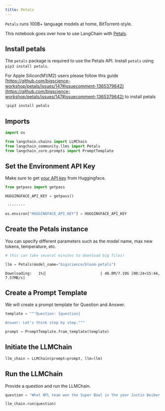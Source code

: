 ```yaml
---
title: Petals
---
```


`Petals` runs 100B+ language models at home, BitTorrent-style.

This notebook goes over how to use LangChain with [Petals](https://github.com/bigscience-workshop/petals).

## Install petals

The `petals` package is required to use the Petals API. Install `petals` using `pip3 install petals`.

For Apple Silicon(M1/M2) users please follow this guide [https://github.com/bigscience-workshop/petals/issues/147#issuecomment-1365379642](https://github.com/bigscience-workshop/petals/issues/147#issuecomment-1365379642) to install petals

```python
!pip3 install petals
```

## Imports

```python
import os

from langchain.chains import LLMChain
from langchain_community.llms import Petals
from langchain_core.prompts import PromptTemplate
```

## Set the Environment API Key

Make sure to get [your API key](https://huggingface.co/docs/api-inference/quicktour#get-your-api-token) from Huggingface.

```python
from getpass import getpass

HUGGINGFACE_API_KEY = getpass()
```

```output
 ········
```

```python
os.environ["HUGGINGFACE_API_KEY"] = HUGGINGFACE_API_KEY
```

## Create the Petals instance

You can specify different parameters such as the model name, max new tokens, temperature, etc.

```python
# this can take several minutes to download big files!

llm = Petals(model_name="bigscience/bloom-petals")
```

```output
Downloading:   1%|▏                        | 40.8M/7.19G [00:24<15:44, 7.57MB/s]
```

## Create a Prompt Template

We will create a prompt template for Question and Answer.

```python
template = """Question: {question}

Answer: Let's think step by step."""

prompt = PromptTemplate.from_template(template)
```

## Initiate the LLMChain

```python
llm_chain = LLMChain(prompt=prompt, llm=llm)
```

## Run the LLMChain

Provide a question and run the LLMChain.

```python
question = "What NFL team won the Super Bowl in the year Justin Beiber was born?"

llm_chain.run(question)
```
